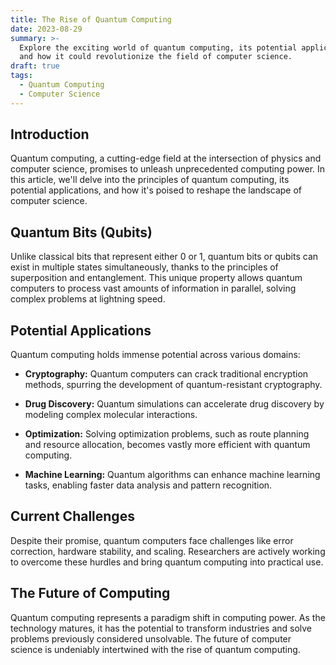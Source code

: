 ```yaml
---
title: The Rise of Quantum Computing
date: 2023-08-29
summary: >-
  Explore the exciting world of quantum computing, its potential applications,
  and how it could revolutionize the field of computer science.
draft: true
tags:
  - Quantum Computing
  - Computer Science
---
```

## Introduction

Quantum computing, a cutting-edge field at the intersection of physics and computer science, promises to unleash unprecedented computing power. In this article, we'll delve into the principles of quantum computing, its potential applications, and how it's poised to reshape the landscape of computer science.

## Quantum Bits (Qubits)

Unlike classical bits that represent either 0 or 1, quantum bits or qubits can exist in multiple states simultaneously, thanks to the principles of superposition and entanglement. This unique property allows quantum computers to process vast amounts of information in parallel, solving complex problems at lightning speed.

## Potential Applications

Quantum computing holds immense potential across various domains:

* **Cryptography:** Quantum computers can crack traditional encryption methods, spurring the development of quantum-resistant cryptography.

* **Drug Discovery:** Quantum simulations can accelerate drug discovery by modeling complex molecular interactions.

* **Optimization:** Solving optimization problems, such as route planning and resource allocation, becomes vastly more efficient with quantum computing.

* **Machine Learning:** Quantum algorithms can enhance machine learning tasks, enabling faster data analysis and pattern recognition.

## Current Challenges

Despite their promise, quantum computers face challenges like error correction, hardware stability, and scaling. Researchers are actively working to overcome these hurdles and bring quantum computing into practical use.

## The Future of Computing

Quantum computing represents a paradigm shift in computing power. As the technology matures, it has the potential to transform industries and solve problems previously considered unsolvable. The future of computer science is undeniably intertwined with the rise of quantum computing.
